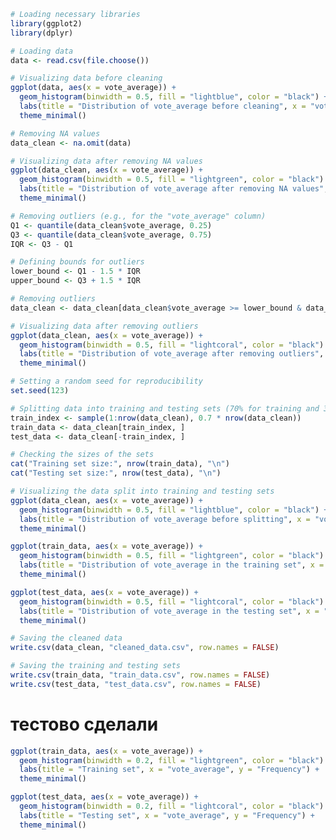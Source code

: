 ```r
# Loading necessary libraries
library(ggplot2)
library(dplyr)
```

```r
# Loading data
data <- read.csv(file.choose())
```

```r
# Visualizing data before cleaning
ggplot(data, aes(x = vote_average)) +
  geom_histogram(binwidth = 0.5, fill = "lightblue", color = "black") +
  labs(title = "Distribution of vote_average before cleaning", x = "vote_average", y = "Frequency") +
  theme_minimal()
```

```r
# Removing NA values
data_clean <- na.omit(data)
```

```r
# Visualizing data after removing NA values
ggplot(data_clean, aes(x = vote_average)) +
  geom_histogram(binwidth = 0.5, fill = "lightgreen", color = "black") +
  labs(title = "Distribution of vote_average after removing NA values", x = "vote_average", y = "Frequency") +
  theme_minimal()
```

```r
# Removing outliers (e.g., for the "vote_average" column)
Q1 <- quantile(data_clean$vote_average, 0.25)
Q3 <- quantile(data_clean$vote_average, 0.75)
IQR <- Q3 - Q1
```

```r
# Defining bounds for outliers
lower_bound <- Q1 - 1.5 * IQR
upper_bound <- Q3 + 1.5 * IQR
```

```r
# Removing outliers
data_clean <- data_clean[data_clean$vote_average >= lower_bound & data_clean$vote_average <= upper_bound, ]
```

```r
# Visualizing data after removing outliers
ggplot(data_clean, aes(x = vote_average)) +
  geom_histogram(binwidth = 0.5, fill = "lightcoral", color = "black") +
  labs(title = "Distribution of vote_average after removing outliers", x = "vote_average", y = "Frequency") +
  theme_minimal()
```

```r
# Setting a random seed for reproducibility
set.seed(123)
```

```r
# Splitting data into training and testing sets (70% for training and 30% for testing)
train_index <- sample(1:nrow(data_clean), 0.7 * nrow(data_clean))
train_data <- data_clean[train_index, ]
test_data <- data_clean[-train_index, ]
```

```r
# Checking the sizes of the sets
cat("Training set size:", nrow(train_data), "\n")
cat("Testing set size:", nrow(test_data), "\n")
```

```r
# Visualizing the data split into training and testing sets
ggplot(data_clean, aes(x = vote_average)) +
  geom_histogram(binwidth = 0.5, fill = "lightblue", color = "black") +
  labs(title = "Distribution of vote_average before splitting", x = "vote_average", y = "Frequency") +
  theme_minimal()
```

```r
ggplot(train_data, aes(x = vote_average)) +
  geom_histogram(binwidth = 0.5, fill = "lightgreen", color = "black") +
  labs(title = "Distribution of vote_average in the training set", x = "vote_average", y = "Frequency") +
  theme_minimal()
```

```r
ggplot(test_data, aes(x = vote_average)) +
  geom_histogram(binwidth = 0.5, fill = "lightcoral", color = "black") +
  labs(title = "Distribution of vote_average in the testing set", x = "vote_average", y = "Frequency") +
  theme_minimal()
```

```r
# Saving the cleaned data
write.csv(data_clean, "cleaned_data.csv", row.names = FALSE)
```

```r
# Saving the training and testing sets
write.csv(train_data, "train_data.csv", row.names = FALSE)
write.csv(test_data, "test_data.csv", row.names = FALSE)
```

# тестово сделали
```r
ggplot(train_data, aes(x = vote_average)) +
  geom_histogram(binwidth = 0.2, fill = "lightgreen", color = "black") +
  labs(title = "Training set", x = "vote_average", y = "Frequency") +
  theme_minimal()
```

```r
ggplot(test_data, aes(x = vote_average)) +
  geom_histogram(binwidth = 0.2, fill = "lightcoral", color = "black") +
  labs(title = "Testing set", x = "vote_average", y = "Frequency") +
  theme_minimal()
```